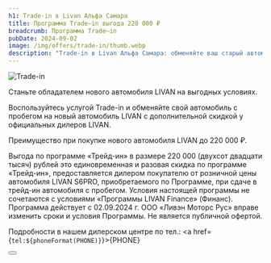 ```yaml
---
h1: Trade-in в Livan Альфа Самара
title: Программа Trade–in выгода 220 000 ₽
breadcrumb: Программа Trade–in
pubDate: 2024-09-02
image: /img/offers/trade-in/thumb.webp
description: "Trade-in в Livan Альфа Самара: обменяйте ваш старый автомобиль на новый Ливэн на выгодных условиях"
---
```


<picture>
    <source media="(min-width: 1025px)" srcset="https://cdn.alexsab.ru/b/livan/img/offers/trade-in/image.webp" />
    <source media="(min-width: 320px)" srcset="https://cdn.alexsab.ru/b/livan/img/offers/trade-in/thumb.webp" />
    <img src="https://cdn.alexsab.ru/b/livan/img/offers/trade-in/image.webp" alt="Trade-in" />
</picture>
<br/>

Станьте обладателем нового автомобиля LIVAN на выгодных условиях.

Воспользуйтесь услугой Trade-in и обменяйте свой автомобиль с пробегом на новый автомобиль LIVAN с дополнительной скидкой у официальных дилеров LIVAN.

Преимущество при покупке нового автомобиля LIVAN до 220 000 ₽.

Выгода по программе «Трейд-ин» в размере 220 000 (двухсот двадцати тысяч) рублей это единовременная и разовая скидка по программе «Трейд-ин», предоставляется дилером покупателю от розничной цены автомобиля LIVAN S6PRO, приобретаемого по Программе, при сдаче в трейд-ин автомобиля с пробегом.  Условия настоящей программы не сочетаются с условиями «Программы LIVAN Finance» (Финанс). Программа действует с 02.09.2024 г. ООО «Ливэн Моторс Рус» вправе изменить сроки и условия Программы. Не является публичной офертой. 

Подробности в нашем дилерском центре по тел.: <a href={`tel:${phoneFormat(PHONE)}`}>{PHONE}</a>

<div class="flex justify-center mt-10 mb-5">
    <Button 
        classes="popup-link block !px-4 xl:!px-8 !py-2 xl:!py-3 !text-white !no-underline" 
        url="#common-modal" 
        title="Подробнее"
        dataTitle="Заказать обратный звонок"
        dataFormName="Программа Trade–in"
    />
</div>
